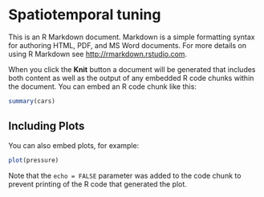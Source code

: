# Spatiotemporal tuning

This is an R Markdown document. Markdown is a simple formatting syntax for authoring HTML, PDF, and MS Word documents. For more details on using R Markdown see <http://rmarkdown.rstudio.com>.

When you click the **Knit** button a document will be generated that includes both content as well as the output of any embedded R code chunks within the document. You can embed an R code chunk like this:

```r
summary(cars)
```

## Including Plots

You can also embed plots, for example:

```r
plot(pressure)
```

Note that the `echo = FALSE` parameter was added to the code chunk to prevent printing of the R code that generated the plot.
